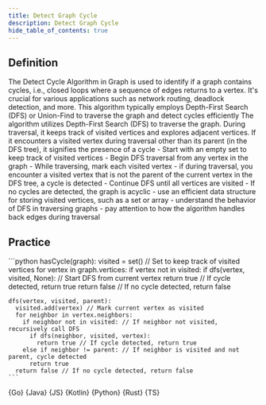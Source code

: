 ```yaml
---
title: Detect Graph Cycle
description: Detect Graph Cycle
hide_table_of_contents: true
---
```





## Definition

<Tabs queryString="primary">
  <TabItem value="definition" label="Definition">
    The Detect Cycle Algorithm in Graph is used to identify if a graph contains cycles, i.e., closed loops where a sequence of edges returns to a vertex. It's crucial for various applications such as network routing, deadlock detection, and more. This algorithm typically employs Depth-First Search (DFS) or Union-Find to traverse the graph and detect cycles efficiently
  </TabItem>
  <TabItem value="how" label="Explanation">
    The algorithm utilizes Depth-First Search (DFS) to traverse the graph. During traversal, it keeps track of visited vertices and explores adjacent vertices. If it encounters a visited vertex during traversal other than its parent (in the DFS tree), it signifies the presence of a cycle
  </TabItem>
  <TabItem value="guidance" label="Guidance">
    - Start with an empty set to keep track of visited vertices
    - Begin DFS traversal from any vertex in the graph
    - While traversing, mark each visited vertex
      - if during traversal, you encounter a visited vertex that is not the parent of the current vertex in the DFS tree, a cycle is detected
    - Continue DFS until all vertices are visited
    - If no cycles are detected, the graph is acyclic
  </TabItem>
  <TabItem value="tips" label="Tips">
    - use an efficient data structure for storing visited vertices, such as a set or array
    - understand the behavior of DFS in traversing graphs
    - pay attention to how the algorithm handles back edges during traversal
  </TabItem>
</Tabs>

## Practice

<Tabs queryString="primary">
  <TabItem value="practice" label="Practice">
    ```python
    hasCycle(graph):
      visited = set() // Set to keep track of visited vertices
      for vertex in graph.vertices:
        if vertex not in visited:
          if dfs(vertex, visited, None): // Start DFS from current vertex
            return true // If cycle detected, return true
      return false // If no cycle detected, return false

    dfs(vertex, visited, parent):
      visited.add(vertex) // Mark current vertex as visited
      for neighbor in vertex.neighbors:
        if neighbor not in visited: // If neighbor not visited, recursively call DFS
          if dfs(neighbor, visited, vertex):
            return true // If cycle detected, return true
        else if neighbor != parent: // If neighbor is visited and not parent, cycle detected
          return true
      return false // If no cycle detected, return false
    ```
  </TabItem>
  <TabItem value="solution" label="Solution">
    <Tabs queryString="code">
      <TabItem
        value="go"
        label=""
        attributes={{ title: "Go Lang", className: "code_lang go m" }}
      >
        <CodeBlock language="go">{Go}</CodeBlock>
      </TabItem>
      <TabItem
        value="java"
        label=""
        attributes={{ title: "Java", className: "code_lang java m" }}
      >
        <CodeBlock language="java">{Java}</CodeBlock>
      </TabItem>
      <TabItem
        value="js"
        label=""
        attributes={{ title: "JavaScript", className: "code_lang js m" }}
      >
        <CodeBlock language="js">{JS}</CodeBlock>
      </TabItem>
      <TabItem
        value="kotlin"
        label=""
        attributes={{ title: "Kotlin", className: "code_lang kotlin m" }}
      >
        <CodeBlock language="kotlin">{Kotlin}</CodeBlock>
      </TabItem>
      <TabItem
        value="python"
        label=""
        attributes={{ title: "Python", className: "code_lang python m" }}
      >
        <CodeBlock language="python">{Python}</CodeBlock>
      </TabItem>
      <TabItem
        value="rust"
        label=""
        attributes={{ title: "Rust", className: "code_lang rust m" }}
      >
        <CodeBlock language="rust">{Rust}</CodeBlock>
      </TabItem>
      <TabItem
        value="ts"
        label=""
        attributes={{ title: "TypeScript", className: "code_lang ts m" }}
      >
        <CodeBlock language="ts">{TS}</CodeBlock>
      </TabItem>
    </Tabs>
  </TabItem>
</Tabs>
